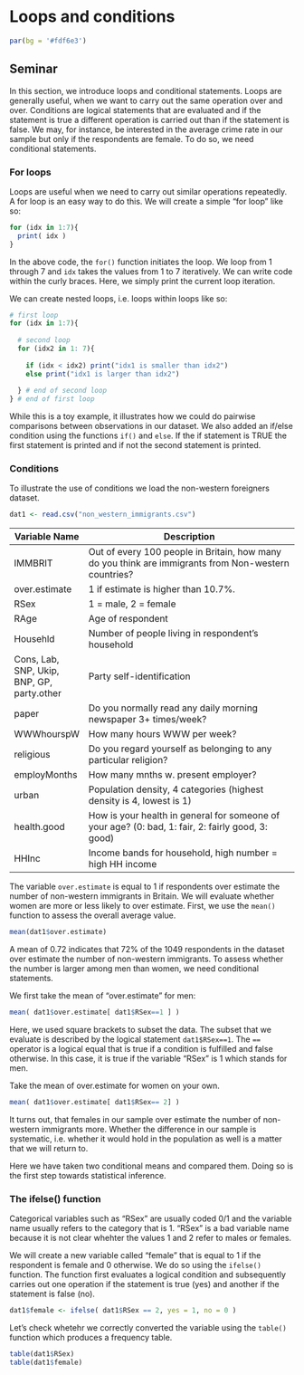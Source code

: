 # Loops and conditions

```r
par(bg = '#fdf6e3')
```

## Seminar

In this section, we introduce loops and conditional statements. Loops are generally useful, when we want to carry out the same operation over and over. Conditions are logical statements that are evaluated and if the statement is true a different operation is carried out than if the statement is false. We may, for instance, be interested in the average crime rate in our sample but only if the respondents are female. To do so, we need conditional statements.

### For loops

Loops are useful when we need to carry out similar operations repeatedly. A for loop is an easy way to do this. We will create a simple "for loop" like so:

```r
for (idx in 1:7){
  print( idx )
}
```

In the above code, the `for()` function initiates the loop. We loop from 1 through 7 and `idx` takes the values from 1 to 7 iteratively. We can write code within the curly braces. Here, we simply print the current loop iteration.


We can create nested loops, i.e. loops within loops like so:

```r
# first loop
for (idx in 1:7){
  
  # second loop
  for (idx2 in 1: 7){
    
    if (idx < idx2) print("idx1 is smaller than idx2")
    else print("idx1 is larger than idx2")
    
  } # end of second loop
} # end of first loop
```

While this is a toy example, it illustrates how we could do pairwise comparisons between observations in our dataset. We also added an if/else condition using the functions `if()` and `else`. If the if statement is TRUE the first statement is printed and if not the second statement is printed.


### Conditions

To illustrate the use of conditions we load the non-western foreigners dataset. 

```r
dat1 <- read.csv("non_western_immigrants.csv")
```

|Variable Name|Description|
|--------|-----------------------------------------------------------|
|IMMBRIT | Out of every 100 people in Britain, how many do you think are immigrants from Non-western countries?|
|over.estimate | 1 if estimate is higher than 10.7%. |
|RSex | 1 = male, 2 = female |
|RAge | Age of respondent |
|Househld | Number of people living in respondent's household |
|Cons, Lab, SNP, Ukip, BNP, GP, party.other | Party self-identification|
|paper | Do you normally read any daily morning newspaper 3+ times/week? |
|WWWhourspW | How many hours WWW per week? |
|religious | Do you regard yourself as belonging to any particular religion? |
|employMonths | How many mnths w. present employer? |
|urban | Population density, 4 categories (highest density is 4, lowest is 1) |
|health.good | How is your health in general for someone of your age? (0: bad, 1: fair, 2: fairly good, 3: good) |
|HHInc | Income bands for household, high number = high HH income |

The variable `over.estimate` is equal to 1 if respondents over estimate the number of non-western immigrants in Britain. We will evaluate whether women are more or less likely to over estimate. First, we use the `mean()` function to assess the overall average value.

```r
mean(dat1$over.estimate)
```

A mean of 0.72 indicates that 72% of the 1049 respondents in the dataset over estimate the number of non-western immigrants. To assess whether the number is larger among men than women, we need conditional statements. 

We first take the mean of "over.estimate" for men:

```r
mean( dat1$over.estimate[ dat1$RSex==1 ] )
```

Here, we used square brackets to subset the data. The subset that we evaluate is described by the logical statement `dat1$RSex==1`. The `==` operator is a logical equal that is true if a condition is fulfilled and false otherwise. In this case, it is true if the variable "RSex" is 1 which stands for men.

Take the mean of over.estimate for women on your own.

```r
mean( dat1$over.estimate[ dat1$RSex== 2] )
```

It turns out, that females in our sample over estimate the number of non-western immigrants more. Whether the difference in our sample is systematic, i.e. whether it would hold in the population as well is a matter that we will return to.

Here we have taken two conditional means and compared them. Doing so is the first step towards statistical inference.

### The ifelse() function

Categorical variables such as "RSex" are usually coded 0/1 and the variable name usually refers to the category that is 1. "RSex" is a bad variable name because it is not clear whehter the values 1 and 2 refer to males or females. 

We will create a new variable called "female" that is equal to 1 if the respondent is female and 0 otherwise. We do so using the `ifelse()` function. The function first evaluates a logical condition and subsequently carries out one operation if the statement is true (yes) and another if the statement is false (no).

```r
dat1$female <- ifelse( dat1$RSex == 2, yes = 1, no = 0 )
```

Let's check whetehr we correctly converted the variable using the `table()` function which produces a frequency table.

```r
table(dat1$RSex)
table(dat1$female)
```


